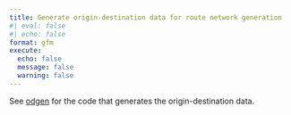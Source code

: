 ```yaml
---
title: Generate origin-destination data for route network generation
#| eval: false
#| echo: false
format: gfm
execute: 
  echo: false
  message: false
  warning: false
---
```


See [odgen](odgen.qmd) for the code that generates the origin-destination data.